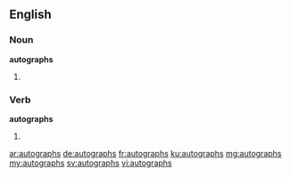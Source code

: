 ==English==

===Noun===
'''autographs'''

# {{plural of|autograph}}

===Verb===
'''autographs'''

# {{en-third-person singular of|autograph}}

[[ar:autographs]]
[[de:autographs]]
[[fr:autographs]]
[[ku:autographs]]
[[mg:autographs]]
[[my:autographs]]
[[sv:autographs]]
[[vi:autographs]]